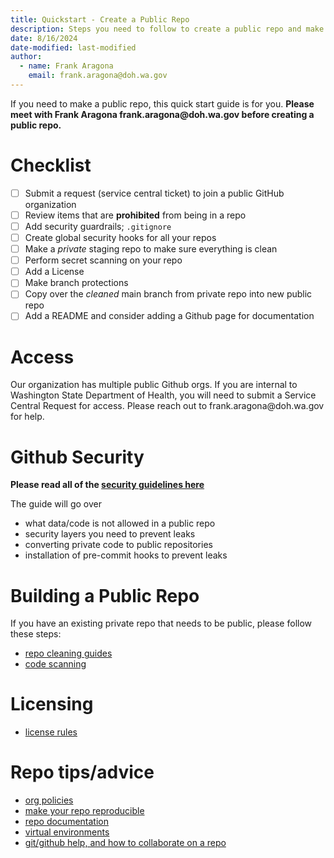 ```yaml
---
title: Quickstart - Create a Public Repo
description: Steps you need to follow to create a public repo and make sure it is secure
date: 8/16/2024
date-modified: last-modified
author: 
  - name: Frank Aragona
    email: frank.aragona@doh.wa.gov
---
```



If you need to make a public repo, this quick start guide is for you. **Please meet with Frank Aragona frank.aragona@doh.wa.gov before creating a public repo.** 

# Checklist

- [ ] Submit a request (service central ticket) to join a public GitHub organization
- [ ] Review items that are **prohibited** from being in a repo
- [ ] Add security guardrails; `.gitignore`
- [ ] Create global security hooks for all your repos
- [ ] Make a _private_ staging repo to make sure everything is clean
- [ ] Perform secret scanning on your repo
- [ ] Add a License 
- [ ] Make branch protections
- [ ] Copy over the _cleaned_ main branch from private repo into new public repo
- [ ] Add a README and consider adding a Github page for documentation

:::{.panel-tabset}

# Access

Our organization has multiple public Github orgs. If you are internal to Washington State Department of Health, you will need to submit a Service Central Request for access. Please reach out to frank.aragona@doh.wa.gov for help.

# Github Security

**Please read all of the [security guidelines here](security.qmd)**

The guide will go over

- what data/code is not allowed in a public repo
- security layers you need to prevent leaks
- converting private code to public repositories
- installation of pre-commit hooks to prevent leaks

# Building a Public Repo 

If you have an existing private repo that needs to be public, please follow these steps:

- [repo cleaning guides](https://nw-page.github.io/standards/gh/security.html#pushing-private-code-to-public-repos)
- [code scanning](https://nw-page.github.io/standards/gh/security.html#secret-scanning)

# Licensing

- [license rules](https://nw-page.github.io/standards/gh/lic.html)

# Repo tips/advice

- [org policies](https://nw-page.github.io/standards/gh/policies.html)
- [make your repo reproducible](https://nw-page.github.io/standards/gh/reproduce.html)
- [repo documentation](https://nw-page.github.io/standards/gh/how_to.html)
- [virtual environments](https://nw-page.github.io/standards/gh/renv.html)
- [git/github help, and how to collaborate on a repo](contribute.qmd)

:::

